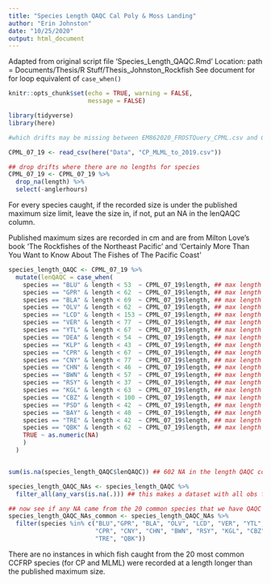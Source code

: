 ```yaml
---
title: "Species Length QAQC Cal Poly & Moss Landing"
author: "Erin Johnston"
date: "10/25/2020"
output: html_document
---
```


Adapted from original script file 'Species_Length_QAQC.Rmd'
Location: path = Documents/Thesis/R Stuff/Thesis_Johnston_Rockfish
See document for for loop equivalent of `case_when()`

```r
knitr::opts_chunk$set(echo = TRUE, warning = FALSE,
                      message = FALSE)
```

```r
library(tidyverse)
library(here)
```

```r

#which drifts may be missing between EM862020_FROSTQuery_CPML.csv and CP_MLML_to_2019.csv. Read both in and then make df <- anti_join(df1, df2, by = "drift"). Many drifts are MM or RR. Ask Grant

CPML_07_19 <- read_csv(here("Data", "CP_MLML_to_2019.csv"))

## drop drifts where there are no lengths for species
CPML_07_19 <- CPML_07_19 %>%
  drop_na(length) %>%
  select(-anglerhours)

```

For every species caught, if the recorded size is under the published maximum size limit, leave the size in, if not, put an NA in the lenQAQC column.

Published maximum sizes are recorded in cm and are from Milton Love's book 'The Rockfishes of the Northeast Pacific' and 'Certainly More Than You Want to Know About The Fishes of The Pacific Coast'

```r

species_length_QAQC <- CPML_07_19 %>%
  mutate(lenQAQC = case_when(
    species == "BLU" & length < 53  ~ CPML_07_19$length, ## max length = 52 cm
    species == "GPR" & length < 62  ~ CPML_07_19$length, ## max length = 42.5 cm
    species == "BLA" & length < 69  ~ CPML_07_19$length, ## max length = 69 cm
    species == "OLV" & length < 62  ~ CPML_07_19$length, ## max length = 61 cm
    species == "LCD" & length < 153 ~ CPML_07_19$length, ## max length = 152 cm
    species == "VER" & length < 77  ~ CPML_07_19$length, ## max length = 76 cm
    species == "YTL" & length < 67  ~ CPML_07_19$length, ## max length = 66 cm
    species == "DEA" & length < 54  ~ CPML_07_19$length, ## max length = 53 cm
    species == "KLP" & length < 43  ~ CPML_07_19$length, ## max length = 42.5 cm
    species == "CPR" & length < 67  ~ CPML_07_19$length, ## max length = 66 cm
    species == "CNY" & length < 77  ~ CPML_07_19$length, ## max length = 76 cm
    species == "CHN" & length < 46  ~ CPML_07_19$length, ## max length = 45 cm
    species == "BWN" & length < 57  ~ CPML_07_19$length, ## max length = 56 cm
    species == "RSY" & length < 37  ~ CPML_07_19$length, ## max length = 36 cm
    species == "KGL" & length < 63  ~ CPML_07_19$length, ## max length = 62.9 cm
    species == "CBZ" & length < 100 ~ CPML_07_19$length, ## max length = 99 cm
    species == "PSD" & length < 42  ~ CPML_07_19$length, ## max length = 41 cm
    species == "BAY" & length < 40  ~ CPML_07_19$length, ## max length = 39 cm
    species == "TRE" & length < 42  ~ CPML_07_19$length, ## max length = 41 cm
    species == "QBK" & length < 62  ~ CPML_07_19$length, ## max length = 61 cm
    TRUE ~ as.numeric(NA)
    )
  )


sum(is.na(species_length_QAQC$lenQAQC)) ## 602 NA in the length QAQC column

species_length_QAQC_NAs <- species_length_QAQC %>%
  filter_all(any_vars(is.na(.))) ## this makes a dataset with all obs from original dataset that have an NA. 602 NA in lenQAQC column

## now see if any NA came from the 20 common species that we have QAQC length for.
species_length_QAQC_NAs_common <- species_length_QAQC_NAs %>%
  filter(species %in% c("BLU","GPR", "BLA", "OLV", "LCD", "VER", "YTL", "DEA", "KLP",
                        "CPR", "CNY", "CHN", "BWN", "RSY", "KGL", "CBZ", "PSD", "BAY",
                        "TRE", "QBK"))

```


There are no instances in which fish caught from the 20 most common CCFRP species (for CP and MLML) were recorded at a length longer than the published maximum size.
